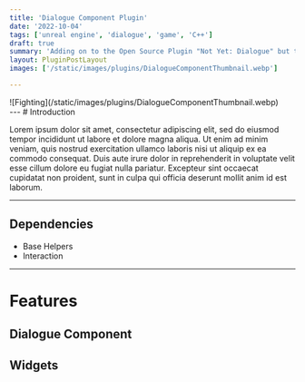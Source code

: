 ```yaml
---
title: 'Dialogue Component Plugin'
date: '2022-10-04'
tags: ['unreal engine', 'dialogue', 'game', 'C++']
draft: true
summary: 'Adding on to the Open Source Plugin "Not Yet: Dialogue" but turing it into a more reuseable Component, with example widgets and dialogue'
layout: PluginPostLayout
images: ['/static/images/plugins/DialogueComponentThumbnail.webp']

---
```

<div className="flex flex-wrap -mx-2 overflow-hidden xl:-mx-2">
    <div className="my-1 px-2 w-full overflow-hidden xl:my-1 xl:px-2 xl:w-1/2">
        ![Fighting](/static/images/plugins/DialogueComponentThumbnail.webp)
    </div>
</div>
--- 
# Introduction

Lorem ipsum dolor sit amet, consectetur adipiscing elit, sed do eiusmod tempor incididunt ut labore et dolore magna aliqua. 
Ut enim ad minim veniam, quis nostrud exercitation ullamco laboris nisi ut aliquip ex ea commodo consequat. 
Duis aute irure dolor in reprehenderit in voluptate velit esse cillum dolore eu fugiat nulla pariatur. 
Excepteur sint occaecat cupidatat non proident, sunt in culpa qui officia deserunt mollit anim id est laborum.


--- 

## Dependencies

- Base Helpers
- Interaction

---
# Features

## Dialogue Component

## Widgets
